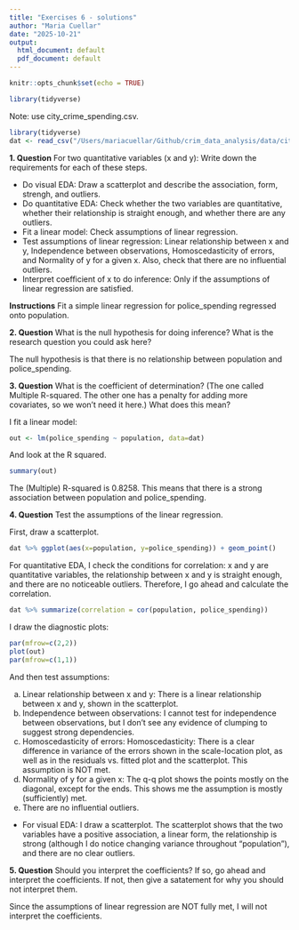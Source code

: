 ```yaml
---
title: "Exercises 6 - solutions"
author: "Maria Cuellar"
date: "2025-10-21"
output:
  html_document: default
  pdf_document: default
---
```


```r
knitr::opts_chunk$set(echo = TRUE)
```

```r
library(tidyverse)
```

Note: use city_crime_spending.csv.

```r
library(tidyverse)
dat <- read_csv("/Users/mariacuellar/Github/crim_data_analysis/data/city_crime_spending.csv")
```


**1. Question** For two quantitative variables (x and y): Write down the requirements for each of these steps.


- Do visual EDA: Draw a scatterplot and describe the association, form, strengh, and outliers.
- Do quantitative EDA: Check whether the two variables are quantitative, whether their relationship is straight enough, and whether there are any outliers.
- Fit a linear model: Check assumptions of linear regression.
- Test assumptions of linear regression: Linear relationship between x and y, Independence between observations, Homoscedasticity of errors, and Normality of y for a given x. Also, check that there are no influential outliers.
- Interpret coefficient of x to do inference: Only if the assumptions of linear regression are satisfied.


**Instructions** Fit a simple linear regression for police_spending regressed onto population.

**2. Question** What is the null hypothesis for doing inference? What is the research question you could ask here?

The null hypothesis is that there is no relationship between population and police_spending. 


**3. Question** What is the coefficient of determination? (The one called Multiple R-squared. The other one has a penalty for adding more covariates, so we won't need it here.) What does this mean?

I fit a linear model:

```r
out <- lm(police_spending ~ population, data=dat)
```

And look at the R squared.

```r
summary(out)
```

The (Multiple) R-squared is 0.8258. This means that there is a strong association between population and police_spending.








**4. Question** Test the assumptions of the linear regression. 

First, draw a scatterplot.

```r
dat %>% ggplot(aes(x=population, y=police_spending)) + geom_point()
```

For quantitative EDA, I check the conditions for correlation: x and y are quantitative variables, the relationship between x and y is straight enough, and there are no noticeable outliers. Therefore, I go ahead and calculate the correlation. 

```r
dat %>% summarize(correlation = cor(population, police_spending))
```


I draw the diagnostic plots:

```r
par(mfrow=c(2,2))
plot(out)
par(mfrow=c(1,1))
```

And then test assumptions:

a) Linear relationship between x and y: There is a linear relationship between x and y, shown in the scatterplot. 
b) Independence between observations: I cannot test for independence between observations, but I don't see any evidence of clumping to suggest strong dependencies.
c) Homoscedasticity of errors: Homoscedasticity: There is a clear difference in variance of the errors shown in the scale-location plot, as well as in the residuals vs. fitted plot and the scatterplot. This assumption is NOT met.
d) Normality of y for a given x: The q-q plot shows the points mostly on the diagonal, except for the ends. This shows me the assumption is mostly (sufficiently) met.
e) There are no influential outliers.
- For visual EDA: I draw a scatterplot. The scatterplot shows that the two variables have a positive association, a linear form, the relationship is strong (although I do notice changing variance throughout "population"), and there are no clear outliers. 




**5. Question** Should you interpret the coefficients? If so, go ahead and interpret the coefficients. If not, then give a satatement for why you should not interpret them.

Since the assumptions of linear regression are NOT fully met, I will not interpret the coefficients.




